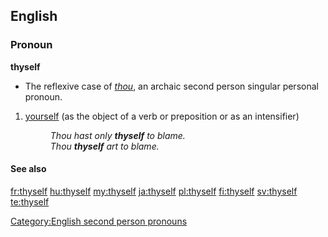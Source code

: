 ==English==
===Pronoun===
'''thyself'''

* The reflexive case of ''[[thou]]'', an archaic second person singular personal pronoun.

# {{archaic|_|or|_|literary|informal}} [[yourself]] (as the object of a verb or preposition or as an intensifier)
#: ''Thou hast only '''thyself''' to blame.''
#: ''Thou '''thyself''' art to blame.''

====See also====
{{English personal pronouns}}

[[Category:English second person pronouns]]

[[fr:thyself]]
[[hu:thyself]]
[[my:thyself]]
[[ja:thyself]]
[[pl:thyself]]
[[fi:thyself]]
[[sv:thyself]]
[[te:thyself]]